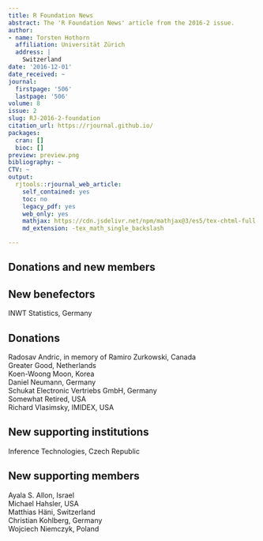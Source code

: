 ```yaml
---
title: R Foundation News
abstract: The 'R Foundation News' article from the 2016-2 issue.
author:
- name: Torsten Hothorn
  affiliation: Universität Zürich
  address: |
    Switzerland
date: '2016-12-01'
date_received: ~
journal:
  firstpage: '506'
  lastpage: '506'
volume: 8
issue: 2
slug: RJ-2016-2-foundation
citation_url: https://rjournal.github.io/
packages:
  cran: []
  bioc: []
preview: preview.png
bibliography: ~
CTV: ~
output:
  rjtools::rjournal_web_article:
    self_contained: yes
    toc: no
    legacy_pdf: yes
    web_only: yes
    mathjax: https://cdn.jsdelivr.net/npm/mathjax@3/es5/tex-chtml-full.js
    md_extension: -tex_math_single_backslash

---
```


::: article
# Donations and new members

## New benefectors

INWT Statistics, Germany

## Donations

Radosav Andric, in memory of Ramiro Zurkowski, Canada\
Greater Good, Netherlands\
Koen-Woong Moon, Korea\
Daniel Neumann, Germany\
Schukat Electronic Vertriebs GmbH, Germany\
Somewhat Retired, USA\
Richard Vlasimsky, IMIDEX, USA

## New supporting institutions

Inference Technologies, Czech Republic

## New supporting members

Ayala S. Allon, Israel\
Michael Hahsler, USA\
Matthias Häni, Switzerland\
Christian Kohlberg, Germany\
Wojciech Niemczyk, Poland
:::
